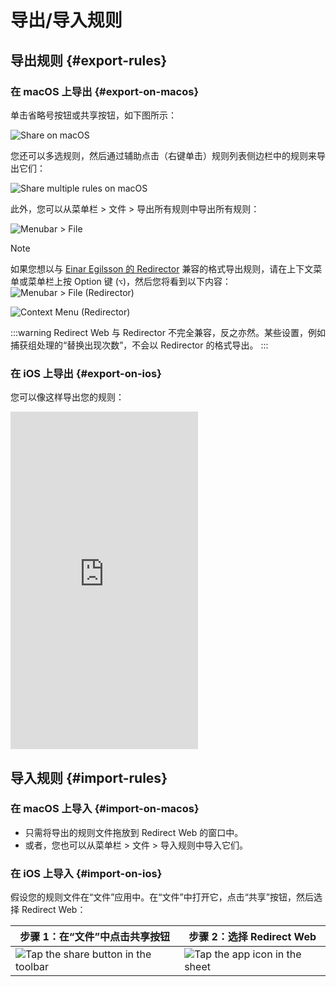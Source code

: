 # 导出/导入规则

## 导出规则 {#export-rules}

### 在 macOS 上导出 {#export-on-macos}

单击省略号按钮或共享按钮，如下图所示：

![Share on macOS](/img/share-on-macos.png)

您还可以多选规则，然后通过辅助点击（右键单击）规则列表侧边栏中的规则来导出它们：

![Share multiple rules on macOS](/img/multiselect-on-macos.png)

此外，您可以从菜单栏 > 文件 > 导出所有规则中导出所有规则：

![Menubar > File](/img/menubar-file.png)

> [!NOTE]
> 如果您想以与 [Einar Egilsson 的 Redirector](https://einaregilsson.com/redirector/) 兼容的格式导出规则，请在上下文菜单或菜单栏上按 Option 键 (`⌥`)，然后您将看到以下内容：
> ![Menubar > File (Redirector)](/img/menubar-file-redirector.png)
>
> ![Context Menu (Redirector)](/img/context-menu-redirector.png)
>
> :::warning
> Redirect Web 与 Redirector 不完全兼容，反之亦然。某些设置，例如捕获组处理的“替换出现次数”，不会以 Redirector 的格式导出。
> :::

### 在 iOS 上导出 {#export-on-ios}

您可以像这样导出您的规则：

<iframe height="540" src="https://www.youtube.com/embed/uQ6-SLEMlT4" title="iOS Demo Video for exporting rules (YouTube)" frameborder="0" allow="accelerometer; autoplay; clipboard-write; encrypted-media; gyroscope; picture-in-picture; web-share" allowfullscreen></iframe>

## 导入规则 {#import-rules}

### 在 macOS 上导入 {#import-on-macos}

- 只需将导出的规则文件拖放到 Redirect Web 的窗口中。
- 或者，您也可以从菜单栏 > 文件 > 导入规则中导入它们。

### 在 iOS 上导入 {#import-on-ios}

假设您的规则文件在“文件”应用中。在“文件”中打开它，点击“共享”按钮，然后选择 Redirect Web：

| 步骤 1：在“文件”中点击共享按钮                                     | 步骤 2：选择 Redirect Web                                         |
| ------------------------------------------------------------------------- | ------------------------------------------------------------------- |
| ![Tap the share button in the toolbar](/img/files-share-ios.png) | ![Tap the app icon in the sheet](/img/share-sheet-ios.png) |